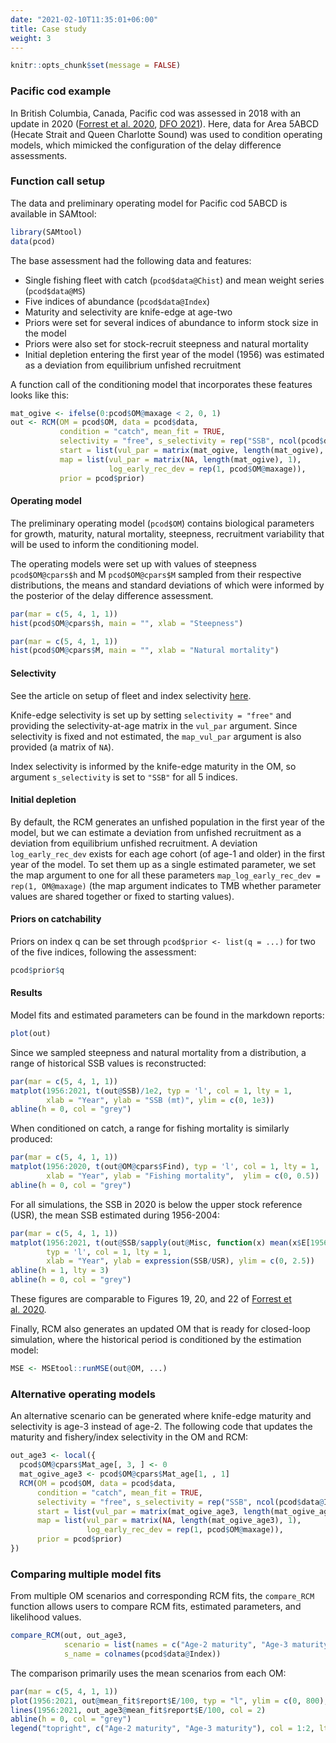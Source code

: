 ```yaml
---
date: "2021-02-10T11:35:01+06:00"
title: Case study
weight: 3
---
```


```r
knitr::opts_chunk$set(message = FALSE) 
```

### Pacific cod example
In British Columbia, Canada, Pacific cod was assessed in 2018 with an update in 2020 ([Forrest et al. 2020](https://www.dfo-mpo.gc.ca/csas-sccs/Publications/ResDocs-DocRech/2020/2020_070-eng.html), [DFO 2021](https://www.dfo-mpo.gc.ca/csas-sccs/Publications/ScR-RS/2021/2021_002-eng.html)). Here, data for Area 5ABCD (Hecate Strait and Queen Charlotte Sound) was used to condition operating models, which mimicked the configuration of the delay difference assessments.

### Function call setup
The data and preliminary operating model for Pacific cod 5ABCD is available in SAMtool:

```r
library(SAMtool)
data(pcod)
```

The base assessment had the following data and features:

- Single fishing fleet with catch (`pcod$data@Chist`) and mean weight series (`pcod$data@MS`)
- Five indices of abundance (`pcod$data@Index`)
- Maturity and selectivity are knife-edge at age-two
- Priors were set for several indices of abundance to inform stock size in the model
- Priors were also set for stock-recruit steepness and natural mortality
- Initial depletion entering the first year of the model (1956) was estimated as a deviation from equilibrium unfished recruitment

A function call of the conditioning model that incorporates these features looks like this:

```r
mat_ogive <- ifelse(0:pcod$OM@maxage < 2, 0, 1)
out <- RCM(OM = pcod$OM, data = pcod$data, 
           condition = "catch", mean_fit = TRUE,
           selectivity = "free", s_selectivity = rep("SSB", ncol(pcod$data@Index)),
           start = list(vul_par = matrix(mat_ogive, length(mat_ogive), 1)),
           map = list(vul_par = matrix(NA, length(mat_ogive), 1),
                      log_early_rec_dev = rep(1, pcod$OM@maxage)),
           prior = pcod$prior)
```

#### Operating model
The preliminary operating model (`pcod$OM`) contains biological parameters for growth, maturity, natural mortality, steepness, recruitment variability that will be used to inform the conditioning model.

The operating models were set up with values of steepness `pcod$OM@cpars$h` and M `pcod$OM@cpars$M` sampled from their respective distributions, the means and standard deviations of which were informed by the posterior of the delay difference assessment.

```r
par(mar = c(5, 4, 1, 1))
hist(pcod$OM@cpars$h, main = "", xlab = "Steepness")
```
```r
par(mar = c(5, 4, 1, 1))
hist(pcod$OM@cpars$M, main = "", xlab = "Natural mortality")
```

#### Selectivity
See the article on setup of fleet and index selectivity [here](https://openmse.com/tutorial-rcm-select/).

Knife-edge selectivity is set up by setting `selectivity = "free"` and providing the selectivity-at-age matrix in the `vul_par` argument. Since selectivity is fixed and not estimated, the `map_vul_par` argument is also provided (a matrix of `NA`).

Index selectivity is informed by the knife-edge maturity in the OM, so argument `s_selectivity` is set to `"SSB"` for all 5 indices.

#### Initial depletion
By default, the RCM generates an unfished population in the first year of the model, but we can estimate a deviation from unfished recruitment as a deviation from equilibrium unfished recruitment. A deviation `log_early_rec_dev` exists for each age cohort (of age-1 and older) in the first year of the model. To set them up as a single estimated parameter, we set the map argument to one for all these parameters `map_log_early_rec_dev = rep(1, OM@maxage)` (the map argument indicates to TMB whether parameter values are shared together or fixed to starting values).

#### Priors on catchability
Priors on index q can be set through `pcod$prior <- list(q = ...)` for two of the five indices, following the assessment:
```r
pcod$prior$q
```

#### Results
Model fits and estimated parameters can be found in the markdown reports:
```r
plot(out)
```

Since we sampled steepness and natural mortality from a distribution, a range of historical SSB values is reconstructed:

```r
par(mar = c(5, 4, 1, 1))
matplot(1956:2021, t(out@SSB)/1e2, typ = 'l', col = 1, lty = 1,
        xlab = "Year", ylab = "SSB (mt)", ylim = c(0, 1e3))
abline(h = 0, col = "grey")
```

When conditioned on catch, a range for fishing mortality is similarly produced:
```r
par(mar = c(5, 4, 1, 1))
matplot(1956:2020, t(out@OM@cpars$Find), typ = 'l', col = 1, lty = 1,
        xlab = "Year", ylab = "Fishing mortality",  ylim = c(0, 0.5))
abline(h = 0, col = "grey")
```

For all simulations, the SSB in 2020 is below the upper stock reference (USR), the mean SSB estimated during 1956-2004:

```r
par(mar = c(5, 4, 1, 1))
matplot(1956:2021, t(out@SSB/sapply(out@Misc, function(x) mean(x$E[1956:2021 %in% 1956:2004]))), 
        typ = 'l', col = 1, lty = 1,
        xlab = "Year", ylab = expression(SSB/USR), ylim = c(0, 2.5))
abline(h = 1, lty = 3)
abline(h = 0, col = "grey")
```


These figures are comparable to Figures 19, 20, and 22 of [Forrest et al. 2020](https://www.dfo-mpo.gc.ca/csas-sccs/Publications/ResDocs-DocRech/2020/2020_070-eng.html).

Finally, RCM also generates an updated OM that is ready for closed-loop simulation, where the historical period is conditioned by the estimation model: 

```r
MSE <- MSEtool::runMSE(out@OM, ...)
```

### Alternative operating models

An alternative scenario can be generated where knife-edge maturity and selectivity is age-3 instead of age-2. The following code that updates the maturity and fishery/index selectivity in the OM and RCM:

```r
out_age3 <- local({
  pcod$OM@cpars$Mat_age[, 3, ] <- 0
  mat_ogive_age3 <- pcod$OM@cpars$Mat_age[1, , 1]
  RCM(OM = pcod$OM, data = pcod$data, 
      condition = "catch", mean_fit = TRUE,
      selectivity = "free", s_selectivity = rep("SSB", ncol(pcod$data@Index)),
      start = list(vul_par = matrix(mat_ogive_age3, length(mat_ogive_age3), 1)),
      map = list(vul_par = matrix(NA, length(mat_ogive_age3), 1),   
                 log_early_rec_dev = rep(1, pcod$OM@maxage)),
      prior = pcod$prior)
})
```

### Comparing multiple model fits

From multiple OM scenarios and corresponding RCM fits, the `compare_RCM` function allows users to compare RCM fits, estimated parameters, and likelihood values.

```r
compare_RCM(out, out_age3, 
            scenario = list(names = c("Age-2 maturity", "Age-3 maturity")),
            s_name = colnames(pcod$data@Index))
```

The comparison primarily uses the mean scenarios from each OM:

```r
par(mar = c(5, 4, 1, 1))
plot(1956:2021, out@mean_fit$report$E/100, typ = "l", ylim = c(0, 800), xlab = "Year", ylab = "SSB (mt)")
lines(1956:2021, out_age3@mean_fit$report$E/100, col = 2)
abline(h = 0, col = "grey")
legend("topright", c("Age-2 maturity", "Age-3 maturity"), col = 1:2, lty = 1)
```
